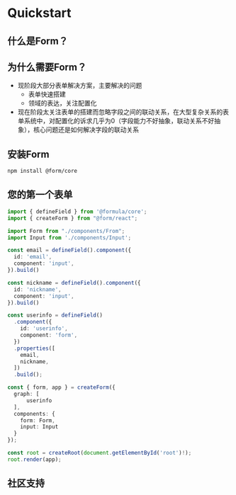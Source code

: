 # Quickstart

## 什么是Form？

## 为什么需要Form？

- 现阶段大部分表单解决方案，主要解决的问题
  - 表单快速搭建
  - 领域的表达，关注配置化
- 现在阶段太关注表单的搭建而忽略字段之间的联动关系，在大型复杂关系的表单系统中，对配置化的诉求几乎为0（字段能力不好抽象，联动关系不好抽象），核心问题还是如何解决字段的联动关系

## 安装Form

```bash
npm install @form/core
```

## 您的第一个表单

```typescript
import { defineField } from '@formula/core';
import { createForm } from "@form/react";

import Form from "./components/From";
import Input from './components/Input';

const email = defineField().component({
  id: 'email',
  component: 'input',
}).build()

const nickname = defineField().component({
  id: 'nickname',
  component: 'input',
}).build()

const userinfo = defineField()
  .component({
    id: 'userinfo',
    component: 'form',
  })
  .properties([
    email,
    nickname,
  ])
  .build();

const { form, app } = createForm({
  graph: [
      userinfo
  ],
  components: {
    form: Form,
    input: Input
  }
});

const root = createRoot(document.getElementById('root')!);
root.render(app);
```

## 社区支持
